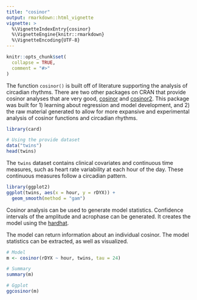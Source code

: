 ```yaml
---
title: "cosinor"
output: rmarkdown::html_vignette
vignette: >
  %\VignetteIndexEntry{cosinor}
  %\VignetteEngine{knitr::rmarkdown}
  %\VignetteEncoding{UTF-8}
---
```


```r
knitr::opts_chunk$set(
  collapse = TRUE,
  comment = "#>"
)
```

The function `cosinor()` is built off of literature supporting the analysis of circadian rhythms. There are two other packages on CRAN that provide cosinor analyses that are very good, [cosinor](https://CRAN.R-project.org/package=cosinor) and [cosinor2](https://CRAN.R-project.org/package=cosinor2). This package was built for 1) learning about regression and model development, and 2) the raw material generated to allow for more expansive and experimental analysis of cosinor functions and circadian rhythms.

```r
library(card)

# Using the provide dataset
data("twins")
head(twins)
```

The `twins` dataset contains clinical covariates and continuous time measures, such as heart rate variability at each hour of the day. These continuous measures follow a circadian pattern.

```r
library(ggplot2)
ggplot(twins, aes(x = hour, y = rDYX)) +
  geom_smooth(method = "gam")
```

Cosinor analysis can be used to generate model statistics. Confidence intervals of the amplitude and acrophase can be generated. It creates the model using the [hardhat](https://tidymodels.github.io/hardhat/index.html).

The model can return information about an individual cosinor. The model statistics can be extracted, as well as visualized.

```r
# Model
m <- cosinor(rDYX ~ hour, twins, tau = 24)

# Summary
summary(m)

# Ggplot
ggcosinor(m)
```
